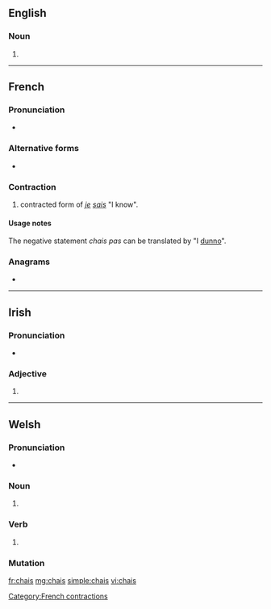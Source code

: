 {{also|cháis}}
==English==

===Noun===
{{head|en|noun plural form}}

# {{plural of|chai|lang=en}}

----

==French==

===Pronunciation===
* {{IPA|/ʃe/|lang=fr}}

===Alternative forms===
* {{l|fr|ché}}

===Contraction===
{{head|fr|contractions}}

# {{lb|fr|informal}} contracted form of ''[[je]] [[sais]]'' "I know".

====Usage notes====
The negative statement ''chais pas'' can be translated by "I [[dunno]]".

===Anagrams===
* {{l|fr|chias}}

[[Category:French contractions]]

----

==Irish==

===Pronunciation===
* {{IPA|lang=ga|[xaʃ]}}

===Adjective===
{{head|ga|mutated adjective}}

# {{ga-lenition of|cais}}

----

==Welsh==

===Pronunciation===
* {{IPA|/χai̯s/|lang=cy}}

===Noun===
{{head|cy|mutated noun}}

# {{aspirate mutation of|cais|lang=cy}}

===Verb===
{{head|cy|mutated verb}}

# {{aspirate mutation of|cais|lang=cy}}

===Mutation===
{{cy-mut-auto|cais}}

[[fr:chais]]
[[mg:chais]]
[[simple:chais]]
[[vi:chais]]